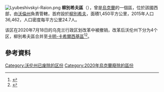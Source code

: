 [[Image:Lyubeshivskyi-Raion.png|thumb]]
'''柳別希夫區'''（{{lang-uk|Любешівський район}}），曾是[[烏克蘭|烏克蘭]]的一個區，位於該國西部，由[[沃倫州|沃倫州]]負責管轄，首府設於[[柳別希夫|柳別希夫]]，面積1,450平方公里，2015年人口36,462，人口密度每平方公里24.7人。

该区在2020年7月18日的乌克兰行政区划改革中被撤销，改革后沃伦州下分为4个区，柳別希夫區合并至[[卡明-卡希爾西基區|卡明-卡希爾西基區]]<ref>{{Cite news|title=Про утворення та ліквідацію районів. Постанова Верховної Ради України № 807-ІХ.|url=http://www.golos.com.ua/article/333466|access-date=2020-10-03|date=2020-07-18|website=Голос України|language=uk}}</ref><ref name="2020_reform_maps">{{cite web |title=Нові райони: карти + склад |url=https://www.minregion.gov.ua/press/news/novi-rajony-karty-sklad/ |publisher=Міністерство розвитку громад та територій України |language=uk}}</ref>。

==參考資料==
{{Reflist}}

{{Coord|51|48|N|25|21|E|display=title}}
{{Volyn-geo-stub}}

[[Category:沃伦州已废除的区份|Category:沃伦州已废除的区份]]
[[Category:2020年烏克蘭廢除的區份|Category:2020年烏克蘭廢除的區份]]